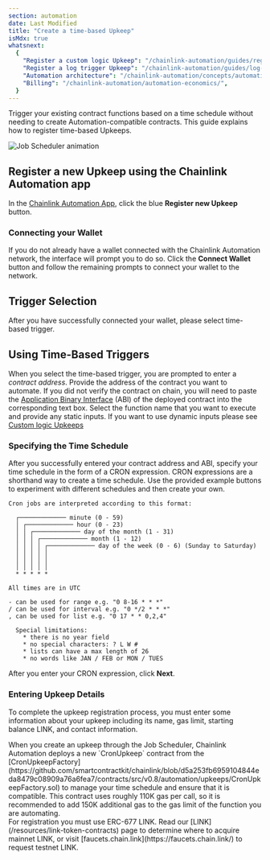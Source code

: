 ```yaml
---
section: automation
date: Last Modified
title: "Create a time-based Upkeep"
isMdx: true
whatsnext:
  {
    "Register a custom logic Upkeep": "/chainlink-automation/guides/register-upkeep/",
    "Register a log trigger Upkeep": "/chainlink-automation/guides/log-trigger/",
    "Automation architecture": "/chainlink-automation/concepts/automation-architecture/",
    "Billing": "/chainlink-automation/automation-economics/",
  }
---
```



Trigger your existing contract functions based on a time schedule without needing to create Automation-compatible contracts. This guide explains how to register time-based Upkeeps.

![Job Scheduler animation](/images/automation/auto-job-scheduler.gif)

## Register a new Upkeep using the Chainlink Automation app

In the [Chainlink Automation App](https://automation.chain.link/), click the blue **Register new Upkeep** button.

<ClickToZoom src="/images/automation/auto-ui-home.png" />

### Connecting your Wallet

If you do not already have a wallet connected with the Chainlink Automation network, the interface will prompt you to do so. Click the **Connect Wallet** button and follow the remaining prompts to connect your wallet to the network.

<ClickToZoom src="/images/automation/auto-ui-wallet.png" />

## Trigger Selection

After you have successfully connected your wallet, please select time-based trigger.

<ClickToZoom src="/images/automation/ui_select_trigger.png" />

## Using Time-Based Triggers

When you select the time-based trigger, you are prompted to enter a _contract address_. Provide the address of the contract you want to automate. If you did not verify the contract on chain, you will need to paste the [Application Binary Interface](https://docs.soliditylang.org/en/develop/abi-spec.html) (ABI) of the deployed contract into the corresponding text box. Select the function name that you want to execute and provide any static inputs. If you want to use dynamic inputs please see [Custom logic Upkeeps](/chainlink-automation/guides/register-upkeep)

<ClickToZoom src="/images/automation/automation-time-based-trigger.png" />

### Specifying the Time Schedule

After you successfully entered your contract address and ABI, specify your time schedule in the form of a CRON expression. CRON expressions are a shorthand way to create a time schedule. Use the provided example buttons to experiment with different schedules and then create your own.

```
Cron jobs are interpreted according to this format:

  ┌───────────── minute (0 - 59)
  │ ┌───────────── hour (0 - 23)
  │ │ ┌───────────── day of the month (1 - 31)
  │ │ │ ┌───────────── month (1 - 12)
  │ │ │ │ ┌───────────── day of the week (0 - 6) (Sunday to Saturday)
  │ │ │ │ │
  │ │ │ │ │
  │ │ │ │ │
  * * * * *

All times are in UTC

- can be used for range e.g. "0 8-16 * * *"
/ can be used for interval e.g. "0 */2 * * *"
, can be used for list e.g. "0 17 * * 0,2,4"

  Special limitations:
    * there is no year field
    * no special characters: ? L W #
    * lists can have a max length of 26
    * no words like JAN / FEB or MON / TUES
```

After you enter your CRON expression, click **Next**.

<ClickToZoom src="/images/automation/automation-cron-expression.png" />

### Entering Upkeep Details

To complete the upkeep registration process, you must enter some information about your upkeep including its name, gas limit, starting balance LINK, and contact information.

<Aside type="note" title="Job Scheduler Gas requirements">
  When you create an upkeep through the Job Scheduler, Chainlink Automation deploys a new `CronUpkeep` contract from the
  [CronUpkeepFactory](https://github.com/smartcontractkit/chainlink/blob/d5a253fb6959104844eda8479c08909a76a6fea7/contracts/src/v0.8/automation/upkeeps/CronUpkeepFactory.sol)
  to manage your time schedule and ensure that it is compatible. This contract uses roughly 110K gas per call, so it is
  recommended to add 150K additional gas to the gas limit of the function you are automating.
</Aside>

<ClickToZoom src="/images/automation/automation-upkeep-details.png" />

<Aside type="tip" title="ERC-677 Link">
  For registration you must use ERC-677 LINK. Read our [LINK](/resources/link-token-contracts) page to determine where
  to acquire mainnet LINK, or visit [faucets.chain.link](https://faucets.chain.link/) to request testnet LINK.
</Aside>
